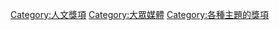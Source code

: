 {{Commons_category}}

[[Category:人文獎項|Category:人文獎項]]
[[Category:大眾媒體|Category:大眾媒體]]
[[Category:各種主題的獎項|Category:各種主題的獎項]]